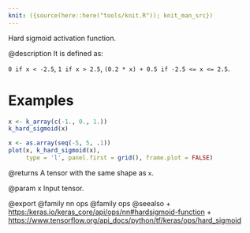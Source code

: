 ```yaml
---
knit: ({source(here::here("tools/knit.R")); knit_man_src})
---
```


Hard sigmoid activation function.

@description
It is defined as:

`0 if x < -2.5`, `1 if x > 2.5`, `(0.2 * x) + 0.5 if -2.5 <= x <= 2.5`.

# Examples
```r
x <- k_array(c(-1., 0., 1.))
k_hard_sigmoid(x)

x <- as.array(seq(-5, 5, .1))
plot(x, k_hard_sigmoid(x),
     type = 'l', panel.first = grid(), frame.plot = FALSE)
```

@returns
A tensor with the same shape as `x`.

@param x
Input tensor.

@export
@family nn ops
@family ops
@seealso
+ <https:/keras.io/keras_core/api/ops/nn#hardsigmoid-function>
+ <https://www.tensorflow.org/api_docs/python/tf/keras/ops/hard_sigmoid>
